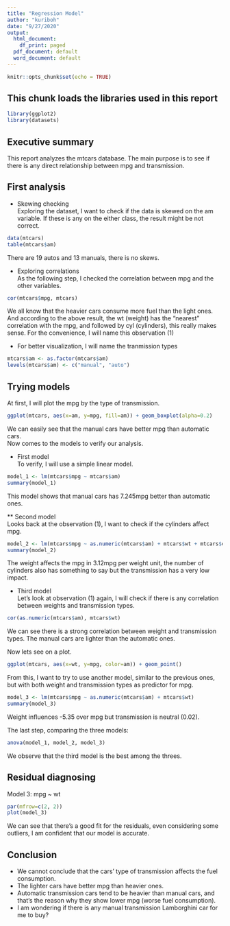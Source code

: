 ```yaml
---
title: "Regression Model"
author: "kuriboh"
date: "9/27/2020"
output:
  html_document:
    df_print: paged
  pdf_document: default
  word_document: default
---
```


```r
knitr::opts_chunk$set(echo = TRUE)
```

## This chunk loads the libraries used in this report  
```r
library(ggplot2)
library(datasets)
```
## Executive summary  
This report analyzes the mtcars database. The main purpose is to see if there is any direct relationship between mpg and transmission.  
  
## First analysis  
  
* Skewing checking  
Exploring the dataset, I want to check if the data is skewed on the am variable. If these is any on the either class, the result might be not correct.  
```r
data(mtcars)
table(mtcars$am)
```
There are 19 autos and 13 manuals, there is no skews.  
  
* Exploring correlations  
As the following step, I checked the correlation between mpg and the other variables.

```r
cor(mtcars$mpg, mtcars)
```
We all know that the heavier cars consume more fuel than the light ones. And according to the above result, the wt (weight) has the "nearest" correlation with the mpg, and followed by cyl (cylinders), this really makes sense. For the convenience, I will name this observation (1)  

* For better visualization, I will name the tranmission types  
```r
mtcars$am <- as.factor(mtcars$am)
levels(mtcars$am) <- c("manual", "auto")
```
  
## Trying models  
At first, I will plot the mpg by the type of transmission.  
```r
ggplot(mtcars, aes(x=am, y=mpg, fill=am)) + geom_boxplot(alpha=0.2)
```
  
We can easily see that the manual cars have better mpg than automatic cars.  
Now comes to the models to verify our analysis.  

* First model  
To verify, I will use a simple linear model.  
```r
model_1 <- lm(mtcars$mpg ~ mtcars$am)
summary(model_1)
```

This model shows that manual cars has 7.245mpg better than automatic ones.  
  
** Second model  
Looks back at the observation (1), I want to check if the cylinders affect mpg.  
```r
model_2 <- lm(mtcars$mpg ~ as.numeric(mtcars$am) + mtcars$wt + mtcars$cyl)
summary(model_2)
```
  
The weight affects the mpg in 3.12mpg per weight unit, the number of cylinders also has something to say but the transmission has a very low impact.  
  
* Third model  
Let's look at observation (1) again, I will check if there is any correlation between weights and transmission types.  
```r
cor(as.numeric(mtcars$am), mtcars$wt)
```
We can see there is a strong correlation between weight and transmission types. The manual cars are lighter than the automatic ones.  

Now lets see on a plot.  
```r
ggplot(mtcars, aes(x=wt, y=mpg, color=am)) + geom_point()
```
From this, I want to try to use another model, similar to the previous ones, but with both weight and transmission types as predictor for mpg.  
```r
model_3 <- lm(mtcars$mpg ~ as.numeric(mtcars$am) + mtcars$wt)
summary(model_3)
```

Weight influences -5.35 over mpg but transmission is neutral (0.02).  

The last step, comparing the three models:  
```r
anova(model_1, model_2, model_3)
```
  
We observe that the third model is the best among the threes.  

## Residual diagnosing  
Model 3: mpg ~ wt
```r
par(mfrow=c(2, 2))
plot(model_3)
```
  
We can see that there's a good fit for the residuals, even considering some outliers, I am confident that our model is accurate.  
  
## Conclusion  

* We cannot conclude that the cars' type of transmission affects the fuel consumption.  
* The lighter cars have better mpg than heavier ones.  
* Automatic transmission cars tend to be heavier than manual cars, and that's the reason why they show lower mpg (worse fuel consumption).  
* I am wondering if there is any manual transmission Lamborghini car for me to buy?  
